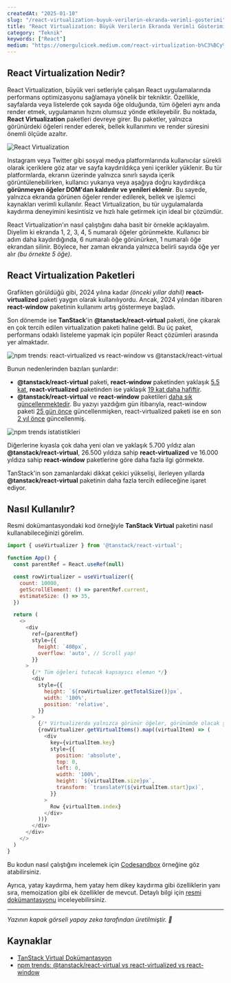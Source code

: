 ```yaml
---
createdAt: "2025-01-10"
slug: "/react-virtualization-buyuk-verilerin-ekranda-verimli-gosterimi"
title: "React Virtualization: Büyük Verilerin Ekranda Verimli Gösterimi"
category: "Teknik"
keywords: ["React"]
medium: "https://omergulcicek.medium.com/react-virtualization-b%C3%BCy%C3%BCk-verilerin-ekranda-verimli-g%C3%B6sterimi-a91b9e6c6e37"
---
```


## React Virtualization Nedir?

React Virtualization, büyük veri setleriyle çalışan React uygulamalarında performans optimizasyonu sağlamaya yönelik bir tekniktir. Özellikle, sayfalarda veya listelerde çok sayıda öğe olduğunda, tüm öğeleri aynı anda render etmek, uygulamanın hızını olumsuz yönde etkileyebilir. Bu noktada, **React Virtualization** paketleri devreye girer. Bu paketler, yalnızca görünürdeki öğeleri render ederek, bellek kullanımını ve render süresini önemli ölçüde azaltır.

![React Virtualization](/blog/2025-01-10/virtualization.png)

Instagram veya Twitter gibi sosyal medya platformlarında kullanıcılar sürekli olarak içeriklere göz atar ve sayfa kaydırıldıkça yeni içerikler yüklenir. Bu tür platformlarda, ekranın üzerinde yalnızca sınırlı sayıda içerik görüntülenebilirken, kullanıcı yukarıya veya aşağıya doğru kaydırdıkça **görünmeyen öğeler DOM'dan kaldırılır ve yenileri eklenir**. Bu sayede, yalnızca ekranda görünen öğeler render edilerek, bellek ve işlemci kaynakları verimli kullanılır. React Virtualization, bu tür uygulamalarda kaydırma deneyimini kesintisiz ve hızlı hale getirmek için ideal bir çözümdür.

React Virtualization’ın nasıl çalıştığını daha basit bir örnekle açıklayalım. Diyelim ki ekranda 1, 2, 3, 4, 5 numaralı öğeler görünmekte. Kullanıcı bir adım daha kaydırdığında, 6 numaralı öğe görünürken, 1 numaralı öğe ekrandan silinir. Böylece, her zaman ekranda yalnızca belirli sayıda öğe yer alır *(bu örnekte 5 öğe)*.

## React Virtualization Paketleri

Grafikten görüldüğü gibi, 2024 yılına kadar *(önceki yıllar dahil)* **react-virtualized** paketi yaygın olarak kullanılıyordu. Ancak, 2024 yılından itibaren **react-window** paketinin kullanımı artış göstermeye başladı.

Son dönemde ise **TanStack**'in **@tanstack/react-virtual** paketi, öne çıkarak en çok tercih edilen virtualization paketi haline geldi. Bu üç paket, performans odaklı listeleme yapmak için popüler React çözümleri arasında yer almaktadır.

![npm trends: react-virtualized vs react-window vs @tanstack/react-virtual](/blog/2025-01-10/npm-trends.png)

Bunun nedenlerinden bazıları şunlardır:

- **@tanstack/react-virtual** paketi, **react-window** paketinden yaklaşık <u>5.5 kat</u>, **react-virtualized** paketinden ise yaklaşık <u>19 kat daha hafiftir</u>.
- **@tanstack/react-virtual** ve **react-window** paketileri <u>daha sık güncellenmektedir</u>. Bu yazıyı yazdığım gün itibarıyla, react-window paketi <u>25 gün önce</u> güncellenmişken, react-virtualized paketi ise en son <u>2 yıl önce</u> güncellenmiş.

![npm trends istatistikleri](/blog/2025-01-10/npm-trends-stats.png)

Diğerlerine kıyasla çok daha yeni olan ve yaklaşık 5.700 yıldız alan **@tanstack/react-virtual**, 26.500 yıldıza sahip  **react-virtualized** ve 16.000 yıldıza sahip **react-window** paketlerine göre daha fazla ilgi görmekte.

TanStack'in son zamanlardaki dikkat çekici yükselişi, ilerleyen yıllarda **@tanstack/react-virtual** paketinin daha fazla tercih edileceğine işaret ediyor.

## Nasıl Kullanılır?

Resmi dokümantasyondaki kod örneğiyle **TanStack Virtual** paketini nasıl kullanabileceğinizi görelim.

```javascript
import { useVirtualizer } from '@tanstack/react-virtual';

function App() {
  const parentRef = React.useRef(null)

  const rowVirtualizer = useVirtualizer({
    count: 10000,
    getScrollElement: () => parentRef.current,
    estimateSize: () => 35,
  })

  return (
    <>
      <div
        ref={parentRef}
        style={{
          height: `400px`,
          overflow: 'auto', // Scroll yap!
        }}
      >
        {/* Tüm öğeleri tutacak kapsayıcı eleman */}
        <div
          style={{
            height: `${rowVirtualizer.getTotalSize()}px`,
            width: '100%',
            position: 'relative',
          }}
        >
          {/* Virtualizerda yalnızca görünür öğeler, görünümde olacak şekilde manuel olarak konumlandırılır */}
          {rowVirtualizer.getVirtualItems().map((virtualItem) => (
            <div
              key={virtualItem.key}
              style={{
                position: 'absolute',
                top: 0,
                left: 0,
                width: '100%',
                height: `${virtualItem.size}px`,
                transform: `translateY(${virtualItem.start}px)`,
              }}
            >
              Row {virtualItem.index}
            </div>
          ))}
        </div>
      </div>
    </>
  )
}
```

Bu kodun nasıl çalıştığını incelemek için <a href="https://codesandbox.io/p/devbox/github/tanstack/virtual/tree/main/examples/react/fixed?embed=1&theme=dark" target="_blank" rel="noreferrer noopener">Codesandbox</a> örneğine göz atabilirsiniz.

Ayrıca, yatay kaydırma, hem yatay hem dikey kaydırma gibi özelliklerin yanı sıra, memoization gibi ek özellikler de mevcut. Detaylı bilgi için <a href="https://tanstack.com/virtual/latest/docs/framework/react/examples/fixed" target="_blank" rel="noreferrer noopener">resmi dokümantasyonu</a> inceleyebilirsiniz.


***

*Yazının kapak görseli yapay zeka tarafından üretilmiştir. 🤖*

## Kaynaklar

- <a href="https://tanstack.com/virtual/latest/docs/introduction" target="_blank" rel="noreferrer noopener">TanStack Virtual Dokümantasyon</a>
- <a href="https://npmtrends.com/@tanstack/react-virtual-vs-react-virtualized-vs-react-window" target="_blank" rel="noreferrer noopener">npm trends: @tanstack/react-virtual vs react-virtualized vs react-window</a>
